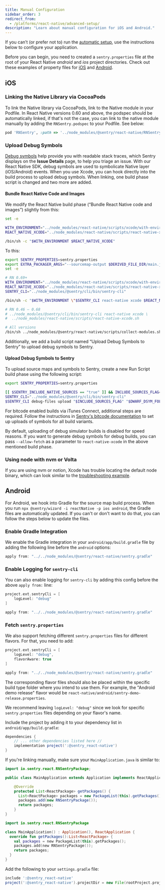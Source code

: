 ```yaml
---
title: Manual Configuration
sidebar_order: 3
redirect_from:
  - /platforms/react-native/advanced-setup/
description: "Learn about manual configuration for iOS and Android."
---
```


If you can’t (or prefer not to) run the [automatic setup](/platforms/react-native), use the instructions below to configure your application.

<Alert level="info" title="Prerequisite">

Before you can begin, you need to created a `sentry.properties` file at the root of your React Native _android_ and _ios_ project directories. Check out these examples of property files for [iOS](https://github.com/getsentry/examples/blob/master/react-native/AwesomeProject/ios/sentry.properties) and [Android](https://github.com/getsentry/examples/blob/master/react-native/AwesomeProject/android/sentry.properties).

</Alert>

## iOS

### Linking the Native Library via CocoaPods

To link the Native library via CocoaPods, link to the Native module in your Podfile. In React Native versions 0.60 and above, the podspec should be automatically linked, if that's not the case, you can link to the native module manually by adding the `RNSentry.podspec` to your Podfile. See below:

```rb
pod 'RNSentry', :path => '../node_modules/@sentry/react-native/RNSentry.podspec'
```

### Upload Debug Symbols

[Debug symbols](/platforms/native/data-management/debug-files/) help provide you with readable stack traces, which Sentry displays on the **Issue Details** page, to help you triage an issue. With our React Native SDK, debug symbols are used to symbolicate Native layer (iOS/Android) events. When you use Xcode, you can hook directly into the build process to upload debug symbols. When linking, one build phase script is changed and two more are added.

#### Bundle React Native Code and Images

We modify the React Native build phase (“Bundle React Native code and images”) slightly from this:

```bash
set -e

WITH_ENVIRONMENT="../node_modules/react-native/scripts/xcode/with-environment.sh"
REACT_NATIVE_XCODE="../node_modules/react-native/scripts/react-native-xcode.sh"

/bin/sh -c "$WITH_ENVIRONMENT $REACT_NATIVE_XCODE"
```

To this:

```bash
export SENTRY_PROPERTIES=sentry.properties
export EXTRA_PACKAGER_ARGS="--sourcemap-output $DERIVED_FILE_DIR/main.jsbundle.map"
set -e

# RN 0.69+
WITH_ENVIRONMENT="../node_modules/react-native/scripts/xcode/with-environment.sh"
REACT_NATIVE_XCODE="../node_modules/react-native/scripts/react-native-xcode.sh"
SENTRY_CLI="../node_modules/@sentry/cli/bin/sentry-cli"

/bin/sh -c "$WITH_ENVIRONMENT \"$SENTRY_CLI react-native xcode $REACT_NATIVE_XCODE\""

# RN 0.46 – 0.68
# ../node_modules/@sentry/cli/bin/sentry-cli react-native xcode \
#  ../node_modules/react-native/scripts/react-native-xcode.sh

# All versions
/bin/sh ../node_modules/@sentry/react-native/scripts/collect-modules.sh
```

Additionally, we add a build script named “Upload Debug Symbols to Sentry” to upload debug symbols to Sentry.

#### Upload Debug Symbols to Sentry

To upload source maps and symbols to Sentry, create a new Run Script build phase using the following script:

```bash
export SENTRY_PROPERTIES=sentry.properties

[[ $SENTRY_INCLUDE_NATIVE_SOURCES == "true" ]] && INCLUDE_SOURCES_FLAG="--include-sources" || INCLUDE_SOURCES_FLAG=""
SENTRY_CLI="../node_modules/@sentry/cli/bin/sentry-cli"
$SENTRY_CLI debug-files upload "$INCLUDE_SOURCES_FLAG" "$DWARF_DSYM_FOLDER_PATH"
```

For bitcode enabled builds via iTunes Connect, additional steps are required.
Follow the instructions in [Sentry's bitcode documentation](/clients/cocoa/dsym/#dsym-with-bitcode) to set up uploads of symbols for all build variants.

By default, uploading of debug simulator builds is disabled for speed reasons. If you want to generate debug symbols for debug builds, you can pass `--allow-fetch` as a parameter to `react-native-xcode` in the above mentioned build phase.

### Using node with nvm or Volta

If you are using nvm or notion, Xcode has trouble locating the default node binary, which can look similar to the [troubleshooting example](/platforms/react-native/troubleshooting/#using-node-with-nvm-or-volta).

## Android

For Android, we hook into Gradle for the source map build process. When you run `npx @sentry/wizard -i reactNative -p ios android`, the Gradle files are automatically updated. If you can't or don't want to do that, you can follow the steps below to update the files.

### Enable Gradle Integration

We enable the Gradle integration in your `android/app/build.gradle` file by adding the following line before the `android` options:

```groovy {filename:android/app/build.gradle}
apply from: "../../node_modules/@sentry/react-native/sentry.gradle"
```

### Enable Logging for `sentry-cli`

You can also enable logging for `sentry-cli` by adding this config before the above `apply from:` line:

```groovy {filename:android/app/build.gradle}
project.ext.sentryCli = [
    logLevel: "debug"
]

apply from: "../../node_modules/@sentry/react-native/sentry.gradle"
```

### Fetch `sentry.properties`

We also support fetching different `sentry.properties` files for different flavors. For that, you need to add:

```groovy {filename:android/app/build.gradle}
project.ext.sentryCli = [
    logLevel: "debug",
    flavorAware: true
]

apply from: "../../node_modules/@sentry/react-native/sentry.gradle"
```

The corresponding flavor files should also be placed within the specific build type folder where you intend to use them. For example, the "Android demo release" flavor would be `react-native/android/sentry-demo-release.properties`.

We recommend leaving `logLevel: "debug"` since we look for specific `sentry.properties` files depending on your flavor's name.

Include the project by adding it to your dependency list in `android/app/build.gradle`:

```groovy {filename:android/app/build.gradle}
dependencies {
    // ... other dependencies listed here //
    implementation project(':@sentry_react-native')
}
```

If you're linking manually, make sure your `MainApplication.java` is similar to:

```java
import io.sentry.react.RNSentryPackage;

public class MainApplication extends Application implements ReactApplication {

    @Override
    protected List<ReactPackage> getPackages() {
      List<ReactPackage> packages = new PackageList(this).getPackages();
      packages.add(new RNSentryPackage());
      return packages;
    }
}
```

```kotlin
import io.sentry.react.RNSentryPackage

class MainApplication() : Application(), ReactApplication {
  override fun getPackages():List<ReactPackage> {
    val packages = new PackageList(this).getPackages();
    packages.add(new RNSentryPackage());
    return packages;
  }
}
```

Add the following to your `settings.gradle` file:

```groovy {filename:android/settings.gradle}
include ':@sentry_react-native'
project(':@sentry_react-native').projectDir = new File(rootProject.projectDir, '../node_modules/@sentry/react-native/android')
```
